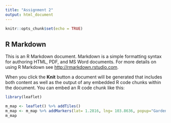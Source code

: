 ---
title: "Assignment 2"
output: html_document
---

```{r setup, include=FALSE}
knitr::opts_chunk$set(echo = TRUE)
```

## R Markdown

This is an R Markdown document. Markdown is a simple formatting syntax for authoring HTML, PDF, and MS Word documents. For more details on using R Markdown see <http://rmarkdown.rstudio.com>.

When you click the **Knit** button a document will be generated that includes both content as well as the output of any embedded R code chunks within the document. You can embed an R code chunk like this:

```{r}
library(leaflet)

m_map <- leaflet() %>% addTiles()   
m_map <- m_map %>% addMarkers(lat= 1.2816, lng= 103.8636, popup="Gardens by the Bay")
m_map  
```